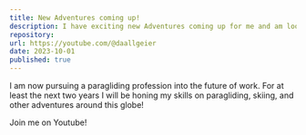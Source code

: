 ```yaml
---
title: New Adventures coming up!
description: I have exciting new Adventures coming up for me and am looking forward to work on new skills!
repository: 
url: https://youtube.com/@daallgeier
date: 2023-10-01
published: true
---
```


I am now pursuing a paragliding profession into the future of work.  For at least the next two years I will be honing my skills on paragliding, skiing, and other adventures around this globe! 

Join me on Youtube!